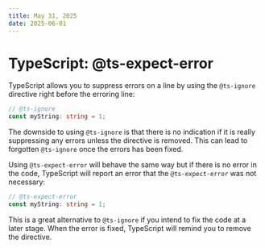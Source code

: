```yaml
---
title: May 31, 2025
date: 2025-06-01
---
```


# TypeScript: @ts-expect-error

TypeScript allows you to suppress errors on a line by using the `@ts-ignore` directive right before the erroring line:

```ts
// @ts-ignore
const myString: string = 1;
```

The downside to using `@ts-ignore` is that there is no indication if it is really suppressing any errors unless the directive is removed. This can lead to forgotten `@ts-ignore` once the errors has been fixed.

Using `@ts-expect-error` will behave the same way but if there is no error in the code, TypeScript will report an error that the `@ts-expect-error` was not necessary:

```ts
// @ts-expect-error
const myString: string = 1;
```

This is a great alternative to `@ts-ignore` if you intend to fix the code at a later stage. When the error is fixed, TypeScript will remind you to remove the directive.
